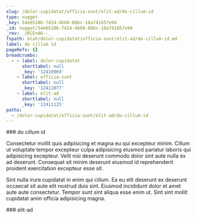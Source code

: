 ```yaml
---
slug: /dolor-cupidatat/officia-sunt/elit-ad/do-cillum-id
type: nugget
_key: 54e65186-7424-4b60-88bc-18a741657e94
_id: nugget/54e65186-7424-4b60-88bc-18a741657e94
_rev: _iKCEnA6--_
fspath: blah/dolor-cupidatat/officia-sunt/elit-ad/do-cillum-id.md
label: do cillum id
pageRefs: {}
breadcrumbs:
  - - label: dolor-cupidatat
      shortlabel: null
      _key: '12410969'
    - label: officia-sunt
      shortlabel: null
      _key: '12411077'
    - label: elit-ad
      shortlabel: null
      _key: '12411125'
paths:
  - /dolor-cupidatat/officia-sunt/elit-ad/do-cillum-id
---
```


<NuggetArea>
<Nugget slug="/dolor-cupidatat/officia-sunt/elit-ad/do-cillum-id" type="nugget" _key="54e65186-7424-4b60-88bc-18a741657e94" _id="nugget/54e65186-7424-4b60-88bc-18a741657e94" _rev="_iKCEnA6--_" fspath="blah/dolor-cupidatat/officia-sunt/elit-ad/do-cillum-id.md" label="do cillum id" paths="/dolor-cupidatat/officia-sunt/elit-ad/do-cillum-id">
<NuggetBody>
### do cillum id

Consectetur mollit quis adipisicing et magna eu qui excepteur minim. Cillum ut voluptate tempor excepteur culpa adipisicing eiusmod pariatur laboris qui adipisicing excepteur. Velit nisi deserunt commodo dolor sint aute nulla ex ad deserunt. Consequat sit minim deserunt eiusmod id reprehenderit proident exercitation excepteur esse sit.

Sint nulla irure cupidatat in enim qui cillum. Ea eu elit deserunt ex deserunt occaecat sit aute elit nostrud duis sint. Eiusmod incididunt dolor et amet aute aute consectetur. Tempor sunt sint aliqua esse enim ut. Sint sint mollit cupidatat anim officia adipisicing magna.

</NuggetBody>
<Breadcrumbs>
<Crumbs>
<Crumb _key="12410969" label="dolor-cupidatat" /><Crumb _key="12411077" label="officia-sunt" /><Crumb _key="12411125" label="elit-ad" />
</Crumbs>
</Breadcrumbs>
</Nugget>

<NuggetsInbound>
</NuggetsInbound>
<NuggetsOutbound>
</NuggetsOutbound>
</NuggetArea>
<PassagesInbound>
<Passage direction="inbound" type="passage" _key="12411125" _id="passage/12411125" _rev="_iKCEnA6---" label="elit-ad" passage="elit-ad" fspath="blah/dolor-cupidatat/officia-sunt/elit-ad" paths="/dolor-cupidatat/officia-sunt/elit-ad" slug="/dolor-cupidatat/officia-sunt/elit-ad">
<NuggetBody>
### elit-ad

</NuggetBody>
<Breadcrumbs>
<Crumbs>
<Crumb _key="12410969" label="dolor-cupidatat" /><Crumb _key="12411077" label="officia-sunt" />
</Crumbs>
</Breadcrumbs>
</Passage>

</PassagesInbound>
<PassagesOutbound>
</PassagesOutbound>